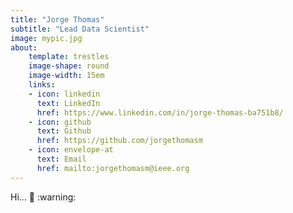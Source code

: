 ```yaml
---
title: "Jorge Thomas"
subtitle: "Lead Data Scientist"
image: mypic.jpg
about: 
    template: trestles
    image-shape: round
    image-width: 15em
    links:
    - icon: linkedin
      text: LinkedIn
      href: https://www.linkedin.com/in/jorge-thomas-ba751b8/
    - icon: github
      text: Github
      href: https://github.com/jorgethomasm
    - icon: envelope-at
      text: Email
      href: mailto:jorgethomasm@ieee.org 
---
```

 
Hi...    🚧 :warning: 

